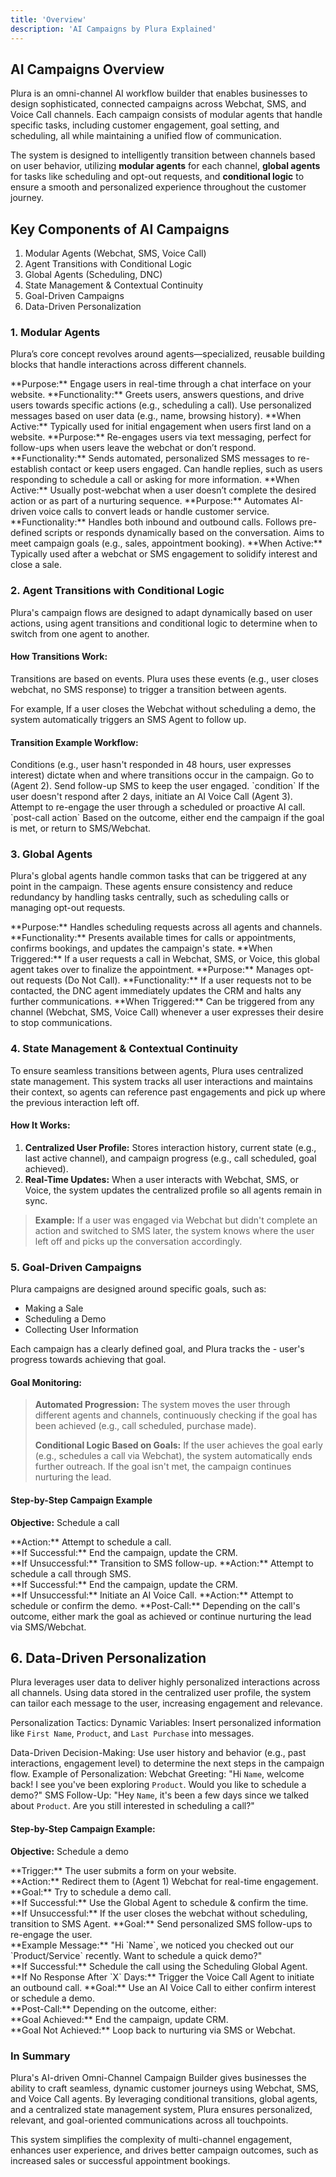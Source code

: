 ```yaml
---
title: 'Overview'
description: 'AI Campaigns by Plura Explained'
---
```


## AI Campaigns Overview

Plura is an omni-channel AI workflow builder that enables businesses to design sophisticated, connected campaigns across Webchat, SMS, and Voice Call channels. Each campaign consists of modular agents that handle specific tasks, including customer engagement, goal setting, and scheduling, all while maintaining a unified flow of communication.
 
The system is designed to intelligently transition between channels based on user behavior, utilizing **modular agents** for each channel, **global agents** for tasks like scheduling and opt-out requests, and **conditional logic** to ensure a smooth and personalized experience throughout the customer journey.
 
## Key Components of AI Campaigns

1. Modular Agents (Webchat, SMS, Voice Call)
2. Agent Transitions with Conditional Logic
3. Global Agents (Scheduling, DNC)
4. State Management & Contextual Continuity
5. Goal-Driven Campaigns
6. Data-Driven Personalization

### 1. Modular Agents

Plura’s core concept revolves around agents—specialized, reusable building blocks that handle interactions across different channels.

<AccordionGroup>
  <Accordion title="Webchat Agent">
    **Purpose:** 
    Engage users in real-time through a chat interface on your website. **Functionality:** Greets users, answers questions, and drive users towards specific actions (e.g., scheduling a call). Use personalized messages based on user data (e.g., name, browsing history). **When Active:** Typically used for initial engagement when users first land on a website.
  </Accordion>
  <Accordion title="SMS Agent">
    **Purpose:** 
    Re-engages users via text messaging, perfect for follow-ups when users leave the webchat or don’t respond. **Functionality:** Sends automated, personalized SMS messages to re-establish contact or keep users engaged. Can handle replies, such as users responding to schedule a call or asking for more information. **When Active:** Usually post-webchat when a user doesn’t complete the desired action or as part of a nurturing sequence.

  </Accordion>
  <Accordion title="Voice Agent">
    **Purpose:** 
    Automates AI-driven voice calls to convert leads or handle customer service. **Functionality:** Handles both inbound and outbound calls. Follows pre-defined scripts or responds dynamically based on the conversation. Aims to meet campaign goals (e.g., sales, appointment booking). **When Active:** Typically used after a webchat or SMS engagement to solidify interest and close a sale.
  </Accordion>
</AccordionGroup>

### 2. Agent Transitions with Conditional Logic

Plura's campaign flows are designed to adapt dynamically based on user actions, using agent transitions and conditional logic to determine when to switch from one agent to another.

#### How Transitions Work:
Transitions are based on events. Plura uses these events (e.g., user closes webchat, no SMS response) to trigger a transition between agents.

For example, If a user closes the Webchat without scheduling a demo, the system automatically triggers an SMS Agent to follow up. 

#### Transition Example Workflow:

<AccordionGroup>
  <Accordion title="Agent 1: Webchat">
    Conditions (e.g., user hasn't responded in 48 hours, user expresses interest) dictate when and where transitions occur in the campaign. Go to (Agent 2).
  </Accordion>
  <Accordion title="Agent 2: SMS">
    Send follow-up SMS to keep the user engaged.
 `condition` If the user doesn't respond after 2 days, initiate an AI Voice Call (Agent 3).
  </Accordion>
  <Accordion title="Agent 3: Voice Call">
    Attempt to re-engage the user through a scheduled or proactive AI call. `post-call action` Based on the outcome, either end the campaign if the goal is met, or return to SMS/Webchat.
  </Accordion>
</AccordionGroup>

### 3. Global Agents
Plura's global agents handle common tasks that can be triggered at any point in the campaign. These agents ensure consistency and reduce redundancy by handling tasks centrally, such as scheduling calls or managing opt-out requests.

<AccordionGroup>
  <Accordion title="Scheduling Global Agent">
    **Purpose:** Handles scheduling requests across all agents and channels.
**Functionality:** Presents available times for calls or appointments, confirms bookings, and updates the campaign's state.
**When Triggered:** If a user requests a call in Webchat, SMS, or Voice, this global agent takes over to finalize the appointment.
  </Accordion>
  <Accordion title="DNC (Do Not Contact) Global Agent">
    **Purpose:** Manages opt-out requests (Do Not Call).
**Functionality:** If a user requests not to be contacted, the DNC agent immediately updates the CRM and halts any further communications.
**When Triggered:** Can be triggered from any channel (Webchat, SMS, Voice Call) whenever a user expresses their desire to stop communications.
  </Accordion>
</AccordionGroup>


### 4. State Management & Contextual Continuity
 To ensure seamless transitions between agents, Plura uses centralized state management. This system tracks all user interactions and maintains their context, so agents can reference past engagements and pick up where the previous interaction left off.

#### How It Works:
1. **Centralized User Profile:** Stores interaction history, current state (e.g., last active channel), and campaign progress (e.g., call scheduled, goal achieved).
2. **Real-Time Updates:** When a user interacts with Webchat, SMS, or Voice, the system updates the centralized profile so all agents remain in sync.

>**Example:** If a user was engaged via Webchat but didn't complete an action and switched to SMS later, the system knows where the user left off and picks up the conversation accordingly.
>
### 5. Goal-Driven Campaigns
Plura campaigns are designed around specific goals, such as:
- Making a Sale
- Scheduling a Demo
- Collecting User Information

Each campaign has a clearly defined goal, and Plura tracks the - user's progress towards achieving that goal.

#### Goal Monitoring:
> **Automated Progression:** The system moves the user through different agents and channels, continuously checking if the goal has been achieved (e.g., call scheduled, purchase made).
>
> **Conditional Logic Based on Goals:** If the user achieves the goal early (e.g., schedules a call via Webchat), the system automatically ends further outreach. If the goal isn't met, the campaign continues nurturing the lead.

#### Step-by-Step Campaign Example<br/>
**Objective:** Schedule a call

<Steps>
  <Step title="Step 1: User Engages Webchat">
**Action:** Attempt to schedule a call.<br/>
**If Successful:** End the campaign, update the CRM.<br/>
**If Unsuccessful:** Transition to SMS follow-up.
  </Step>
  <Step title="Step 2: Re-engage the user via SMS">
**Action:** Attempt to schedule a call through SMS.<br/>
**If Successful:** End the campaign, update the CRM.<br/>
**If Unsuccessful:** Initiate an AI Voice Call.  
  </Step>
  <Step title="Step 3: Initiate a call to engage the user directly">
**Action:** Attempt to schedule or confirm the demo.
**Post-Call:** Depending on the call's outcome, either mark the goal as achieved or continue nurturing the lead via SMS/Webchat.
  </Step>
</Steps>

## 6. Data-Driven Personalization
Plura leverages user data to deliver highly personalized interactions across all channels. Using data stored in the centralized user profile, the system can tailor each message to the user, increasing engagement and relevance.

Personalization Tactics:
Dynamic Variables: Insert personalized information like `First Name`, `Product`, and `Last Purchase` into messages.

Data-Driven Decision-Making: Use user history and behavior (e.g., past interactions, engagement level) to determine the next steps in the campaign flow.
Example of Personalization:
Webchat Greeting: "Hi `Name`, welcome back! I see you've been exploring `Product`. Would you like to schedule a demo?"
SMS Follow-Up: "Hey `Name`, it's been a few days since we talked about `Product`. Are you still interested in scheduling a call?"

#### Step-by-Step Campaign Example:<br/>
**Objective:** Schedule a demo

<Steps>
  <Step title="Step 1: User Fills Out a Web Form ">
    **Trigger:** The user submits a form on your website.
    <br />**Action:** Redirect them to (Agent 1) Webchat for real-time engagement.
  </Step>
  <Step title="Step 2: Engage in Webchat (Agent 1)">
    **Goal:** Try to schedule a demo call.<br/>
    **If Successful:** Use the Global Agent to schedule & confirm the time.<br/>
    **If Unsuccessful:** If the user closes the webchat without scheduling, transition to SMS Agent.  
  </Step>
  <Step title="Step 3: SMS Outreach (Agent 2)">
    **Goal:** Send personalized SMS follow-ups to re-engage the user.
<br/>**Example Message:** "Hi `Name`, we noticed you checked out our `Product/Service` recently. Want to schedule a quick demo?"
<br/>**If Successful:** Schedule the call using the Scheduling Global Agent.<br/>
**If No Response After `X` Days:** Trigger the Voice Call Agent to initiate an outbound call.
  </Step>
  <Step title="Step 4: AI Voice Call (Agent 3)">
    **Goal:** Use an AI Voice Call to either confirm interest or schedule a demo.<br/>
    **Post-Call:** Depending on the outcome, either:<br/>
    **Goal Achieved:** End the campaign, update CRM.<br/>
    **Goal Not Achieved:** Loop back to nurturing via SMS or Webchat.
  </Step>
</Steps>


### In Summary

Plura's AI-driven Omni-Channel Campaign Builder gives businesses the ability to craft seamless, dynamic customer journeys using Webchat, SMS, and Voice Call agents. By leveraging conditional transitions, global agents, and a centralized state management system, Plura ensures personalized, relevant, and goal-oriented communications across all touchpoints.

This system simplifies the complexity of multi-channel engagement, enhances user experience, and drives better campaign outcomes, such as increased sales or successful appointment bookings.